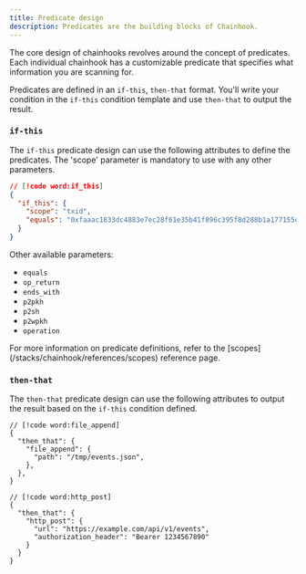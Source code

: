 ```yaml
---
title: Predicate design
description: Predicates are the building blocks of Chainhook.
---
```


The core design of chainhooks revolves around the concept of predicates. Each individual chainhook has a customizable predicate that specifies what information you are scanning for.

Predicates are defined in an `if-this`, `then-that` format. You'll write your condition in the `if-this` condition template and use `then-that` to output the result.

### `if-this`

The `if-this` predicate design can use the following attributes to define the predicates. The 'scope' parameter is mandatory to use with any other parameters.

```json
// [!code word:if_this]
{
  "if_this": {
    "scope": "txid",
    "equals": "0xfaaac1833dc4883e7ec28f61e35b41f896c395f8d288b1a177155de2abd6052f"
  }
}
```

Other available parameters:

- `equals`
- `op_return`
- `ends_with`
- `p2pkh`
- `p2sh`
- `p2wpkh`
- `operation`

<Callout>
  For more information on predicate definitions, refer to the [scopes](/stacks/chainhook/references/scopes) reference page.
</Callout>

### `then-that`

The `then-that` predicate design can use the following attributes to output the result based on the `if-this` condition defined.

```jsonc
// [!code word:file_append]
{
  "then_that": {
    "file_append": {
      "path": "/tmp/events.json",
    },
  },
}
```

```jsonc
// [!code word:http_post]
{
  "then_that": {
    "http_post": {
      "url": "https://example.com/api/v1/events",
      "authorization_header": "Bearer 1234567890"
    }
  }
}
```

